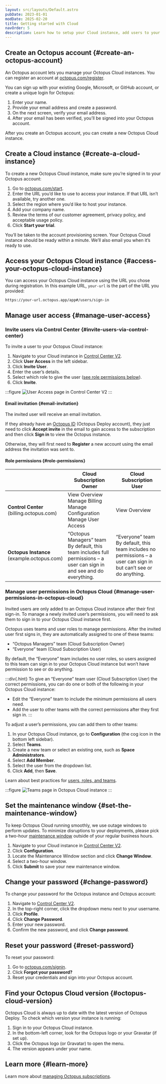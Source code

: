```yaml
---
layout: src/layouts/Default.astro
pubDate: 2023-01-01
modDate: 2025-02-20
title: Getting started with Cloud
navOrder: 5
description: Learn how to setup your Cloud instance, add users to your instance, and set the maintenance window
---
```


## Create an Octopus account \{#create-an-octopus-account}

An Octopus account lets you manage your Octopus Cloud instances. You can register an account at [octopus.com/register](https://octopus.com/register).

You can sign up with your existing Google, Microsoft, or GitHub account, or create a unique login for Octopus:

1. Enter your name.
2. Provide your email address and create a password.
3. On the next screen, verify your email address.
4. After your email has been verified, you’ll be signed into your Octopus account.

After you create an Octopus account, you can create a new Octopus Cloud instance.

## Create a Cloud instance \{#create-a-cloud-instance}

To create a new Octopus Cloud instance, make sure you’re signed in to your Octopus account:

1. Go to [octopus.com/start](https://octopus.com/start).
2. Enter the URL you’d like to use to access your instance. If that URL isn’t available, try another one.
3. Select the region where you’d like to host your instance.
4. Add your company name.
5. Review the terms of our customer agreement, privacy policy, and acceptable usage policy.
6. Click **Start your trial**.

You’ll be taken to the account provisioning screen. Your Octopus Cloud instance should be ready within a minute. We’ll also email you when it’s ready to use.

## Access your Octopus Cloud instance \{#access-your-octopus-cloud-instance}

You can access your Octopus Cloud instance using the URL you chose during registration. In this example URL, `your-url` is the part of the URL you provided:

```
https://your-url.octopus.app/app#/users/sign-in
```

## Manage user access \{#manage-user-access}

### Invite users via Control Center \{#invite-users-via-control-center}

To invite a user to your Octopus Cloud instance:

1. Navigate to your Cloud instance in [Control Center V2](https://billing.octopus.com/).
2. Click **User Access** in the left sidebar.
3. Click **Invite User**.
4. Enter the user’s details.
5. Select which role to give the user ([see role permissions below](#role-permissions)).
6. Click **Invite**.

:::figure
![User Access page in Control Center V2](/docs/octopus-cloud/images/control-center-access-control.png)
:::

#### Email invitation \{#email-invitation}

The invited user will receive an email invitation. 

If they already have an [Octopus ID](/docs/security/authentication/octopusid-authentication) (Octopus Deploy account), they just need to click **Accept invite** in the email to gain access to the subscription and then click **Sign in** to view the Octopus instance.

Otherwise, they will first need to **Register** a new account using the email address the invitation was sent to.

#### Role permissions \{#role-permissions}

|                             | Cloud Subscription Owner                                  | Cloud Subscription User                          |
| --------------------------- | --------------------------------------------------------- | ------------------------------------------------ |
| **Control Center** <div class="table-hint">(billing.octopus.com)</div> | View Overview <br>Manage Billing</br> Manage Configuration <br>Manage User Access</br> | View Overview |
| **Octopus Instance** <div class="table-hint">(example.octopus.com)</div> | “Octopus Managers” team <div class="table-hint">By default, this team includes full permissions – a user can sign in and see and do everything.</div>| “Everyone” team  <div class="table-hint">By default, this team includes no permissions – a user can sign in but can’t see or do anything.</div> |

### Manage user permissions in Octopus Cloud \{#manage-user-permissions-in-octopus-cloud}

Invited users are only added to an Octopus Cloud instance after their first sign-in. To manage a newly invited user’s permissions, you will need to ask them to sign in to your Octopus Cloud instance first.

Octopus uses teams and user roles to manage permissions. After the invited user first signs in, they are automatically assigned to one of these teams:

- “Octopus Managers” team (Cloud Subscription Owner)
- “Everyone” team (Cloud Subscription User)

By default, the “Everyone” team includes no user roles, so users assigned to this team can sign in to your Octopus Cloud instance but won’t have permission to see or do anything.

:::div{.hint}
To give an “Everyone” team user (Cloud Subscription User) the correct permissions, you can do one or both of the following in your Octopus Cloud instance:
- Edit the “Everyone” team to include the minimum permissions all users need.
- Add the user to other teams with the correct permissions after they first sign in.
:::

To adjust a user’s permissions, you can add them to other teams:

1. In your Octopus Cloud instance, go to **Configuration** (the cog icon in the bottom left sidebar).
2. Select **Teams**.
3. Create a new team or select an existing one, such as **Space Administrators**.
4. Select **Add Member**.
5. Select the user from the dropdown list.
6. Click **Add**, then **Save**.

Learn about best practices for [users, roles, and teams](/docs/best-practices/octopus-administration/users-roles-and-teams).

:::figure
![Teams page in Octopus Cloud instance](/docs/octopus-cloud/images/cloud-instance-teams.png)
:::

## Set the maintenance window \{#set-the-maintenance-window}

To keep Octopus Cloud running smoothly, we use outage windows to perform updates. To minimize disruptions to your deployments, please pick a two-hour [maintenance window](/docs/octopus-cloud/maintenance-window) outside of your regular business hours.

1. Navigate to your Cloud instance in [Control Center V2](https://billing.octopus.com/).
2. Click **Configuration**.
3. Locate the Maintenance Window section and click **Change Window**.
4. Select a two-hour window.
5. Click **Submit** to save your new maintenance window.

## Change your password \{#change-password}

To change your password for the Octopus instance and Octopus account:

1. Navigate to [Control Center V2](https://billing.octopus.com/).
2. In the top-right corner, click the dropdown menu next to your username.
3. Click **Profile**.
4. Click **Change Password**.
5. Enter your new password.
6. Confirm the new password, and click **Change password**.

## Reset your password \{#reset-password}

To reset your password:

1. Go to [octopus.com/signin](https://octopus.com/signin).
2. Click **Forgot your password?**
3. Reset your credentials and sign into your Octopus account.

## Find your Octopus Cloud version \{#octopus-cloud-version}

Octopus Cloud is always up to date with the latest version of Octopus Deploy. To check which version your instance is running:

1. Sign in to your Octopus Cloud instance.
2. In the bottom-left corner, look for the Octopus logo or your Gravatar (if set up).
3. Click the Octopus logo (or Gravatar) to open the menu.
4. The version appears under your name.

## Learn more \{#learn-more}

Learn more about [managing Octopus subscriptions](/docs/getting-started/managing-octopus-subscriptions).